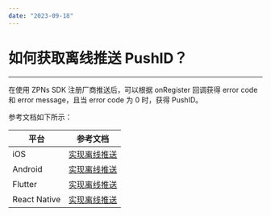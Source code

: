 ```yaml
---
date: "2023-09-18"
---
```



# 如何获取离线推送 PushID？

- - -

在使用 ZPNs SDK 注册厂商推送后，可以根据 onRegister 回调获得 error code 和 error message，且当 error code 为 0 时，获得 PushID。

参考文档如下所示：

| 平台 | 参考文档 |
| -- | -- |
| iOS | <a href="https://doc-zh.zego.im/article/12788#HowToGetPushID" target="_blank">实现离线推送</a> |
| Android | <a href="https://doc-zh.zego.im/article/12729#HowToGetPushID" target="_blank">实现离线推送</a> | 
| Flutter | <a href="https://doc-zh.zego.im/article/15693#HowToGetPushID" target="_blank">实现离线推送</a> | 
| React Native | <a href="https://doc-zh.zego.im/article/16831#HowToGetPushID" target="_blank">实现离线推送</a> | 
